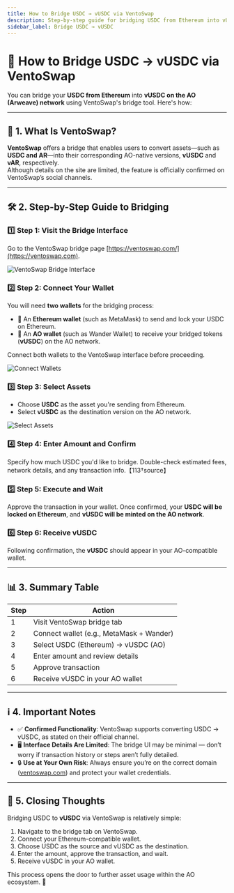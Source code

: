 ```yaml
---
title: How to Bridge USDC → vUSDC via VentoSwap
description: Step-by-step guide for bridging USDC from Ethereum into vUSDC on AO using VentoSwap
sidebar_label: Bridge USDC → vUSDC
---
```


# 🌉 How to Bridge USDC → vUSDC via VentoSwap

You can bridge your **USDC from Ethereum** into **vUSDC on the AO (Arweave) network** using VentoSwap's bridge tool. Here's how:

---

## 🔎 1. What Is VentoSwap?

**VentoSwap** offers a bridge that enables users to convert assets—such as **USDC and AR**—into their corresponding AO-native versions, **vUSDC** and **vAR**, respectively.  
Although details on the site are limited, the feature is officially confirmed on VentoSwap’s social channels.

---

## 🛠 2. Step-by-Step Guide to Bridging

### 1️⃣ Step 1: Visit the Bridge Interface
Go to the VentoSwap bridge page [https://ventoswap.com/](https://ventoswap.com).

![VentoSwap Bridge Interface](/img/docs/investor/bridging/vento/Picture1.png)

### 2️⃣ Step 2: Connect Your Wallet
You will need **two wallets** for the bridging process:

- 🔑 An **Ethereum wallet** (such as MetaMask) to send and lock your USDC on Ethereum.  
- 💼 An **AO wallet** (such as Wander Wallet) to receive your bridged tokens (**vUSDC**) on the AO network.  

Connect both wallets to the VentoSwap interface before proceeding.

![Connect Wallets](/img/docs/investor/bridging/vento/Picture2.png)

### 3️⃣ Step 3: Select Assets
- Choose **USDC** as the asset you're sending from Ethereum.  
- Select **vUSDC** as the destination version on the AO network.

![Select Assets](/img/docs/investor/bridging/vento/Picture3.png)

### 4️⃣ Step 4: Enter Amount and Confirm
Specify how much USDC you'd like to bridge. Double-check estimated fees, network details, and any transaction info.【113†source】

### 5️⃣ Step 5: Execute and Wait
Approve the transaction in your wallet. Once confirmed, your **USDC will be locked on Ethereum**, and **vUSDC will be minted on the AO network**.

### 6️⃣ Step 6: Receive vUSDC
Following confirmation, the **vUSDC** should appear in your AO-compatible wallet.

---

## 📊 3. Summary Table

| Step | Action |
|------|--------|
| 1 | Visit VentoSwap bridge tab |
| 2 | Connect wallet (e.g., MetaMask + Wander) |
| 3 | Select USDC (Ethereum) → vUSDC (AO) |
| 4 | Enter amount and review details |
| 5 | Approve transaction |
| 6 | Receive vUSDC in your AO wallet |

---

## ℹ️ 4. Important Notes

- ✅ **Confirmed Functionality**: VentoSwap supports converting USDC → vUSDC, as stated on their official channel.  
- 🖥 **Interface Details Are Limited**: The bridge UI may be minimal — don’t worry if transaction history or steps aren’t fully detailed.  
- 🔒 **Use at Your Own Risk**: Always ensure you’re on the correct domain ([ventoswap.com](https://ventoswap.com)) and protect your wallet credentials.

---

## 🎯 5. Closing Thoughts

Bridging USDC to **vUSDC** via VentoSwap is relatively simple:

1. Navigate to the bridge tab on VentoSwap.  
2. Connect your Ethereum-compatible wallet.  
3. Choose USDC as the source and vUSDC as the destination.  
4. Enter the amount, approve the transaction, and wait.  
5. Receive vUSDC in your AO wallet.  

This process opens the door to further asset usage within the AO ecosystem. 🚀
